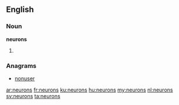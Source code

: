 ==English==

===Noun===
'''neurons'''

# {{plural of|[[neuron]]}}

===Anagrams===
* [[nonuser#English|nonuser]]

[[ar:neurons]]
[[fr:neurons]]
[[ku:neurons]]
[[hu:neurons]]
[[my:neurons]]
[[nl:neurons]]
[[sv:neurons]]
[[ta:neurons]]